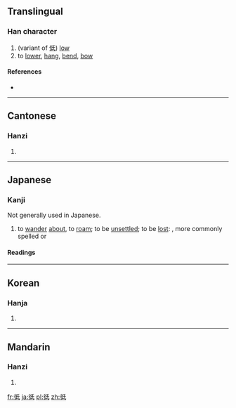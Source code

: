 ==Translingual==

===Han character===
{{Han char|rn=60|rad=彳|as=05|sn=8|four=2224<sub>0</sub>|canj=竹人竹心一 (HOHPM)|ids=⿰[[彳]][[氐]]}}

# (variant of [[低]]) [[low]]
# to [[lower]], [[hang]], [[bend]], [[bow]]

====References====
* {{Han ref|kx=0365.280|dkj=10069|dj=0685.190|hdz=20817.030|uh=5F7D|ud=24445|bh=CC77|bd=52343}}

----

==Cantonese==

===Hanzi===
{{yue-hanzi|jyut=[[dai1]]|y=dai1}}

# {{defn|lang=yue|sort=彳05}}

----

==Japanese==

===Kanji===
{{ja-kanji|grade=uc|rs=彳05}}

Not generally used in Japanese.
# to [[wander]] [[about]], to [[roam]]; to be [[unsettled]]; to be [[lost]]: {{l|ja|さまよう|tr=''samayou''}}, more commonly spelled {{l|ja|彷徨う}} or {{l|ja|さ迷う}}

====Readings====
{{ja-readings
|goon=[[たい]] (tai), [[じ]] (ji)
|kanon=[[てい]] (tei), [[ち]] (chi)
|kun=[[さまよう]] ([[彽う]]), samayou)
}}

----

==Korean==

===Hanja===
{{ko-hanja|hangeul=[[지]]|eumhun=|rv=ji|mr=chi|y=ci}}

# {{defn|lang=ko|sort=彳05}}

----

==Mandarin==

===Hanzi===
{{cmn-hanzi|pin=[[dī]] ([[di1]])|wg=ti<sup>1</sup>}}

# {{defn|lang=cmn|sort=彳05}}

[[fr:彽]]
[[ja:彽]]
[[pl:彽]]
[[zh:彽]]